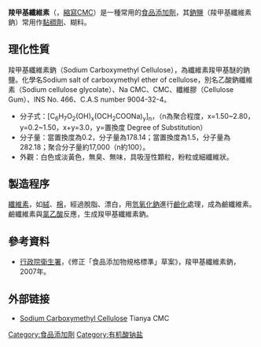{{Multiple issues|
{{Refimprove|time=2021-12-10T01:32:31+00:00}}
{{No footnotes|time=2022-02-12T08:45:37+00:00}}
}}
{{chembox
| verifiedrevid = 442084301
| ImageFile = Carboxymethyl cellulose.png
| ImageSize = 200px
| IUPACName =
| OtherNames = Carboxymethylcellulose; carmellose; E466; "化学浆糊"
| Section1 = {{Chembox Identifiers
| CASNo = 9000-11-7
| CASNo_Ref = {{cascite|correct|CAS}}
| CASNo1 = 9004-32-4
| CASNo1_Comment =  钠盐
| CASNo1_Ref = {{cascite|changed|??}}
|  PubChem  = 
|  SMILES  =  |  UNII_Ref  = {{fdacite|changed|FDA}}|  UNII  =  05JZI7B19X
|  ChEMBL_Ref  = {{ebicite|changed|EBI}}|  ChEMBL  =  1909054
|  ChemSpiderID  =  none
|  ChemSpiderID_Ref  = {{chemspidercite|changed|chemspider}}|  ChEBI_Ref  = {{ebicite|changed|EBI}}|  ChEBI  =  85146
}}
| Section2 = {{Chembox Properties
| Formula = 可变
| MolarMass = 可变
| Appearance = 白色固体
| Density = 可溶于水，形成膠黏狀液；不溶于乙醇
| MeltingPt =
| BoilingPt =
| Solubility = }}
| Section3 = {{Chembox Hazards
| MainHazards =
| FlashPt =
| Autoignition = }}
}}

'''羧甲基纖維素'''（{{lang-en|Carboxymethyl Cellulose}}，[[縮寫|縮寫]]CMC）是一種常用的[[食品添加劑|食品添加劑]]，其[[鈉鹽|鈉鹽]]（羧甲基纖維素鈉）常用作[[黏稠劑|黏稠劑]]、糊料。

{{fact|羧甲基纤维素被称为工业味精，大量使用在工业生产中，为各种生产领域带来巨大使用价值。羧甲基纤维素是一种粉末状物质，
无毒，但是很容易溶解在水中，冷水热水都易溶，不过不溶于有机溶剂，溶解后会变成有粘性的液体，不过粘性会因为温度的上升而下降。由于其特殊性能，因此在储存运输中有着许多特殊要求。}}

==理化性質==
羧甲基纖維素鈉（Sodium Carboxymethyl Cellulose），為纖維素羧甲基醚的鈉鹽。化學名Sodium salt of carboxymethyl ether of cellulose，別名乙酸鈉纖維素（Sodium cellulose glycolate）、Na CMC、CMC、纖維膠（Cellulose Gum）、INS No. 466、C.A.S number 9004-32-4。
*分子式：<math>\mathrm{[C_6H_7O_2(OH)_x(OCH_2COONa)_y]_n}</math>，（n為聚合程度，x=1.50~2.80，y=0.2~1.50，x+y=3.0，y=置換度 Degree of Substitution）
*分子量：當置換度為0.2，分子量為178.14；當置換度為1.5，分子量為282.18；聚合分子量約17,000（n約100）。
*外觀：白色或淡黃色，無臭、無味，具吸溼性顆粒，粉粒或細纖維狀。

==製造程序==
[[纖維素|纖維素]]，如[[絨|絨]]、[[棉|棉]]，經過脫脂、漂白，用[[氫氧化鈉|氫氧化鈉]]進行[[鹼化|鹼化]]處理，成為鹼纖維素。鹼纖維素與[[氯乙酸|氯乙酸]]反應，生成羧甲基纖維素鈉。

==參考資料==
*[[行政院衛生署|行政院衛生署]]，《修正「食品添加物規格標準」草案》，羧甲基纖維素鈉，2007年。

{{Authority control}}
[[Category:食品添加劑|Category:食品添加劑]]
[[Category:有机酸钠盐|Category:有机酸钠盐]]

==外部链接==

*[http://chinacarboxymethylcellulose.com Sodium Carboxymethyl Cellulose] {{Wayback|url=http://chinacarboxymethylcellulose.com/ |date=20191121125546 }} Tianya CMC